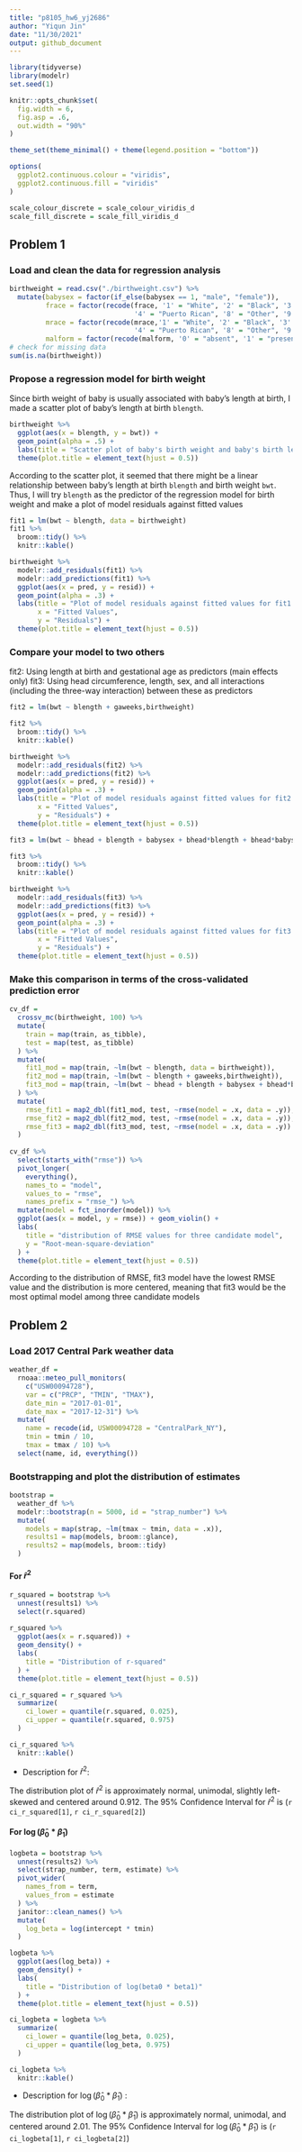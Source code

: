 ```yaml
---
title: "p8105_hw6_yj2686"
author: "Yiqun Jin"
date: "11/30/2021"
output: github_document
---
```


```r
library(tidyverse)
library(modelr)
set.seed(1)

knitr::opts_chunk$set(
  fig.width = 6,
  fig.asp = .6,
  out.width = "90%"
)

theme_set(theme_minimal() + theme(legend.position = "bottom"))

options(
  ggplot2.continuous.colour = "viridis",
  ggplot2.continuous.fill = "viridis"
)

scale_colour_discrete = scale_colour_viridis_d
scale_fill_discrete = scale_fill_viridis_d

```

## Problem 1

### Load and clean the data for regression analysis

```r
birthweight = read.csv("./birthweight.csv") %>% 
  mutate(babysex = factor(if_else(babysex == 1, "male", "female")),
         frace = factor(recode(frace, '1' = "White", '2' = "Black", '3' = "Asian", 
                               '4' = "Puerto Rican", '8' = "Other", '9' = "Unknown")),
         mrace = factor(recode(mrace,'1' = "White", '2' = "Black", '3' = "Asian", 
                               '4' = "Puerto Rican", '8' = "Other", '9' = "Unknown")),
         malform = factor(recode(malform, '0' = "absent", '1' = "present")))
# check for missing data
sum(is.na(birthweight))
```

### Propose a regression model for birth weight

Since birth weight of baby is usually associated with baby's length at birth, I made a scatter plot of baby's length at birth `blength`. 

```r
birthweight %>% 
  ggplot(aes(x = blength, y = bwt)) + 
  geom_point(alpha = .5) +
  labs(title = "Scatter plot of baby's birth weight and baby's birth length") +
  theme(plot.title = element_text(hjust = 0.5))
```

According to the scatter plot, it seemed that there might be a linear relationship between baby's length at birth `blength` and birth weight `bwt`. Thus, I will try `blength` as the predictor of the regression model for birth weight and make a plot of model residuals against fitted values

```r
fit1 = lm(bwt ~ blength, data = birthweight)
fit1 %>% 
  broom::tidy() %>% 
  knitr::kable()

birthweight %>% 
  modelr::add_residuals(fit1) %>% 
  modelr::add_predictions(fit1) %>% 
  ggplot(aes(x = pred, y = resid)) +
  geom_point(alpha = .3) +
  labs(title = "Plot of model residuals against fitted values for fit1 model",
       x = "Fitted Values",
       y = "Residuals") +
  theme(plot.title = element_text(hjust = 0.5))
```

### Compare your model to two others

fit2: Using length at birth and gestational age as predictors (main effects only)
fit3: Using head circumference, length, sex, and all interactions (including the three-way interaction) between these as predictors

```r
fit2 = lm(bwt ~ blength + gaweeks,birthweight)

fit2 %>% 
  broom::tidy() %>% 
  knitr::kable()

birthweight %>% 
  modelr::add_residuals(fit2) %>% 
  modelr::add_predictions(fit2) %>% 
  ggplot(aes(x = pred, y = resid)) +
  geom_point(alpha = .3) +
  labs(title = "Plot of model residuals against fitted values for fit2 model",
       x = "Fitted Values",
       y = "Residuals") +
  theme(plot.title = element_text(hjust = 0.5))

fit3 = lm(bwt ~ bhead + blength + babysex + bhead*blength + bhead*babysex + blength*babysex + bhead*blength*babysex, birthweight)

fit3 %>% 
  broom::tidy() %>% 
  knitr::kable()

birthweight %>% 
  modelr::add_residuals(fit3) %>% 
  modelr::add_predictions(fit3) %>% 
  ggplot(aes(x = pred, y = resid)) +
  geom_point(alpha = .3) +
  labs(title = "Plot of model residuals against fitted values for fit3 model",
       x = "Fitted Values",
       y = "Residuals") +
  theme(plot.title = element_text(hjust = 0.5))
```

### Make this comparison in terms of the cross-validated prediction error

```r
cv_df = 
  crossv_mc(birthweight, 100) %>% 
  mutate(
    train = map(train, as_tibble),
    test = map(test, as_tibble)
  ) %>% 
  mutate(
    fit1_mod = map(train, ~lm(bwt ~ blength, data = birthweight)),
    fit2_mod = map(train, ~lm(bwt ~ blength + gaweeks,birthweight)),
    fit3_mod = map(train, ~lm(bwt ~ bhead + blength + babysex + bhead*blength + bhead*babysex +       blength*babysex + bhead*blength*babysex, birthweight))
  ) %>% 
  mutate(
    rmse_fit1 = map2_dbl(fit1_mod, test, ~rmse(model = .x, data = .y)),
    rmse_fit2 = map2_dbl(fit2_mod, test, ~rmse(model = .x, data = .y)),
    rmse_fit3 = map2_dbl(fit3_mod, test, ~rmse(model = .x, data = .y))
  )
  
cv_df %>% 
  select(starts_with("rmse")) %>% 
  pivot_longer(
    everything(),
    names_to = "model", 
    values_to = "rmse",
    names_prefix = "rmse_") %>% 
  mutate(model = fct_inorder(model)) %>% 
  ggplot(aes(x = model, y = rmse)) + geom_violin() +
  labs(
    title = "distribution of RMSE values for three candidate model",
    y = "Root-mean-square-deviation"
  ) +
  theme(plot.title = element_text(hjust = 0.5))
```

According to the distribution of RMSE, fit3 model have the lowest RMSE value and the distribution is more centered, meaning that fit3 would be the most optimal model among three candidate models


## Problem 2

### Load 2017 Central Park weather data

```r
weather_df = 
  rnoaa::meteo_pull_monitors(
    c("USW00094728"),
    var = c("PRCP", "TMIN", "TMAX"), 
    date_min = "2017-01-01",
    date_max = "2017-12-31") %>%
  mutate(
    name = recode(id, USW00094728 = "CentralPark_NY"),
    tmin = tmin / 10,
    tmax = tmax / 10) %>%
  select(name, id, everything())
```

### Bootstrapping and plot the distribution of estimates

```r
bootstrap = 
  weather_df %>% 
  modelr::bootstrap(n = 5000, id = "strap_number") %>% 
  mutate(
    models = map(strap, ~lm(tmax ~ tmin, data = .x)),
    results1 = map(models, broom::glance),
    results2 = map(models, broom::tidy)
  ) 
```

#### For $\hat{r}^2$

```r
r_squared = bootstrap %>% 
  unnest(results1) %>% 
  select(r.squared)
  
r_squared %>% 
  ggplot(aes(x = r.squared)) +
  geom_density() +
  labs(
    title = "Distribution of r-squared"
  ) +
  theme(plot.title = element_text(hjust = 0.5))

ci_r_squared = r_squared %>% 
  summarize(
    ci_lower = quantile(r.squared, 0.025),
    ci_upper = quantile(r.squared, 0.975)
  ) 

ci_r_squared %>% 
  knitr::kable()
```

* Description for $\hat{r}^2$: 

The distribution plot of $\hat{r}^2$ is approximately normal, unimodal, slightly left-skewed and centered around 0.912.
The 95% Confidence Interval for $\hat{r}^2$ is (`r ci_r_squared[1]`, `r ci_r_squared[2]`)

#### For $\log(\hat{\beta}_0 * \hat{\beta}_1)$ 

```r
logbeta = bootstrap %>% 
  unnest(results2) %>% 
  select(strap_number, term, estimate) %>% 
  pivot_wider(
    names_from = term,
    values_from = estimate
  ) %>% 
  janitor::clean_names() %>% 
  mutate(
    log_beta = log(intercept * tmin)
  )

logbeta %>% 
  ggplot(aes(log_beta)) +
  geom_density() +
  labs(
    title = "Distribution of log(beta0 * beta1)"
  ) +
  theme(plot.title = element_text(hjust = 0.5))

ci_logbeta = logbeta %>% 
  summarize(
    ci_lower = quantile(log_beta, 0.025),
    ci_upper = quantile(log_beta, 0.975)
  ) 

ci_logbeta %>% 
  knitr::kable()

```

* Description for $\log(\hat{\beta}_0 * \hat{\beta}_1)$ : 

The distribution plot of $\log(\hat{\beta}_0 * \hat{\beta}_1)$ is approximately normal, unimodal, and centered around 2.01.
The 95% Confidence Interval for $\log(\hat{\beta}_0 * \hat{\beta}_1)$ is (`r ci_logbeta[1]`, `r ci_logbeta[2]`)